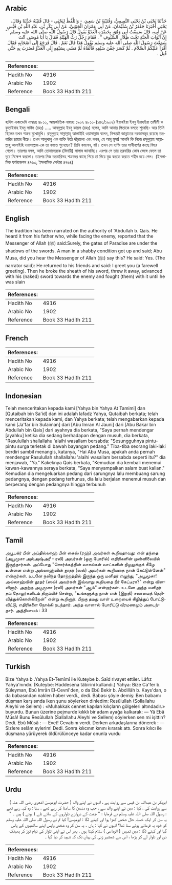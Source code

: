 ## Arabic


<div dir="rtl" lang="ar" style={{fontSize:'larger',backgroundColor:'#f8f9fa',padding:20}}>
حَدَّثَنَا يَحْيَى بْنُ يَحْيَى التَّمِيمِيُّ، وَقُتَيْبَةُ بْنُ سَعِيدٍ، - وَاللَّفْظُ لِيَحْيَى - قَالَ قُتَيْبَةُ حَدَّثَنَا وَقَالَ، يَحْيَى أَخْبَرَنَا جَعْفَرُ بْنُ سُلَيْمَانَ، عَنْ أَبِي عِمْرَانَ الْجَوْنِيِّ، عَنْ أَبِي بَكْرِ بْنِ، عَبْدِ اللَّهِ بْنِ قَيْسٍ عَنْ أَبِيهِ، قَالَ سَمِعْتُ أَبِي وَهُوَ، بِحَضْرَةِ الْعَدُوِّ يَقُولُ قَالَ رَسُولُ اللَّهِ صلى الله عليه وسلم ‏ "‏ إِنَّ أَبْوَابَ الْجَنَّةِ تَحْتَ ظِلاَلِ السُّيُوفِ ‏"‏ ‏.‏ فَقَامَ رَجُلٌ رَثُّ الْهَيْئَةِ فَقَالَ يَا أَبَا مُوسَى آنْتَ سَمِعْتَ رَسُولَ اللَّهِ صلى الله عليه وسلم يَقُولُ هَذَا قَالَ نَعَمْ ‏.‏ قَالَ فَرَجَعَ إِلَى أَصْحَابِهِ فَقَالَ أَقْرَأُ عَلَيْكُمُ السَّلاَمَ ‏.‏ ثُمَّ كَسَرَ جَفْنَ سَيْفِهِ فَأَلْقَاهُ ثُمَّ مَشَى بِسَيْفِهِ إِلَى الْعَدُوِّ فَضَرَبَ بِهِ حَتَّى قُتِلَ ‏.‏
</div>
<div style={{backgroundColor:'#f8f9fa',padding:20, marginBottom: 10}}><table> <thead> <tr> <th>References:</th> <th></th> </tr> </thead> <tbody><tr><td>Hadith No</td><td>4916</td></tr><tr><td>Arabic No</td><td>1902</td></tr><tr><td>Reference</td><td>Book 33 Hadith 211</td></tr></tbody></table></div>

## Bengali


<div dir="ltr" lang="bn" style={{fontSize:'larger',backgroundColor:'#f8f9fa',padding:20}}>
হাদিস একাডেমি নাম্বারঃ ৪৮১০, আন্তর্জাতিক নাম্বারঃ ১৯০২ ৪৮১০-(১৪৬/১৯০২) ইয়াহইয়া ইবনু ইয়াহইয়া তামীমী ও কুতাইবাহ ইবনু সাঈদ (রহঃ) ..... আবদুল্লাহ ইবনু কায়স (রহঃ) বলেন, আমি আমার পিতাকে বলতে শুনেছি- আর তিনি ছিলেন তখন শত্রুর মুখোমুখি। রসূলুল্লাহ সাল্লাল্লাহু আলাইহি ওয়াসাল্লাম বলেন, নিশ্চয়ই জান্নাতের দরজাসমূহ রয়েছে তরবারির ছায়ার নীচে। তখন আলুথালু এক ব্যক্তি উঠে দাঁড়ালো এবং বলল, হে আবূ মূসা! আপনি কি নিজে রসূলুল্লাহ সাল্লাল্লাহু আলাইহি ওয়াসাল্লাম-কে তা বলতে শুনেছেন? তিনি বললেন, হ্যাঁ। তখন সে ব্যক্তি তার সাথীবর্গের কাছে ফিরে গেলো। তারপর বলল, আমি তোমাদেরকে (বিদায়ী) সালাম জানাচ্ছি। এরপর সে তার তরবারির কোষ ভেঙ্গে ফেলে তা দূরে নিক্ষেপ করলো। তারপর নিজ তরবারিসহ শক্ৰদের কাছে গিয়ে তা দিয়ে যুদ্ধ করতে করতে শহীদ হয়ে গেল। (ইসলামিক ফাউন্ডেশন ৪৭৬৩, ইসলামিক সেন্টার ৪৭৬৪)
</div>
<div style={{backgroundColor:'#f8f9fa',padding:20, marginBottom: 10}}><table> <thead> <tr> <th>References:</th> <th></th> </tr> </thead> <tbody><tr><td>Hadith No</td><td>4916</td></tr><tr><td>Arabic No</td><td>1902</td></tr><tr><td>Reference</td><td>Book 33 Hadith 211</td></tr></tbody></table></div>

## English


<div dir="ltr" lang="en" style={{fontSize:'larger',backgroundColor:'#f8f9fa',padding:20}}>
The tradition has been narrated on the authority of 'Abdullah b. Qais. He heard it from his father who, while facing the enemy, reported that the Messenger of Allah (ﷺ) said:Surely, the gates of Paradise are under the shadows of the swords. A man in a shabby condition got up and said; Abu Musa, did you hear the Messenger of Allah (ﷺ) say this? He said: Yes. (The narrator said): He returned to his friends and said: I greet you (a farewell greeting). Then he broke the sheath of his sword, threw it away, advanced with his (naked) sword towards the enemy and fought (them) with it until he was slain
</div>
<div style={{backgroundColor:'#f8f9fa',padding:20, marginBottom: 10}}><table> <thead> <tr> <th>References:</th> <th></th> </tr> </thead> <tbody><tr><td>Hadith No</td><td>4916</td></tr><tr><td>Arabic No</td><td>1902</td></tr><tr><td>Reference</td><td>Book 33 Hadith 211</td></tr></tbody></table></div>

## French


<div dir="ltr" lang="fr" style={{fontSize:'larger',backgroundColor:'#f8f9fa',padding:20}}>

</div>
<div style={{backgroundColor:'#f8f9fa',padding:20, marginBottom: 10}}><table> <thead> <tr> <th>References:</th> <th></th> </tr> </thead> <tbody><tr><td>Hadith No</td><td>4916</td></tr><tr><td>Arabic No</td><td>1902</td></tr><tr><td>Reference</td><td>Book 33 Hadith 211</td></tr></tbody></table></div>

## Indonesian


<div dir="ltr" lang="id" style={{fontSize:'larger',backgroundColor:'#f8f9fa',padding:20}}>
Telah menceritakan kepada kami [Yahya bin Yahya At Tamimi] dan [Qutaibah bin Sa'id] dan ini adalah lafadz Yahya, Qutaibah berkata; telah menceritakan kepada kami, dan Yahya berkata; telah mengabarkan kepada kami [Ja'far bin Sulaiman] dari [Abu Imran Al Jauni] dari [Abu Bakar bin Abdullah bin Qais] dari ayahnya dia berkata, "Saya pernah mendengar [ayahku] ketika dia sedang berhadapan dengan musuh, dia berkata, "Rasulullah shallallahu 'alaihi wasallam bersabda: "Sesungguhnya pintu-pintu surga terletak di bawah bayangan pedang." Tiba-tiba seorang laki-laki berdiri sambil menangis, katanya, "Hai Abu Musa, apakah anda pernah mendengar Rasulullah shallallahu 'alaihi wasallam bersabda seperti itu?" dia menjawab, "Ya." Kakeknya Qais berkata, "Kemudian dia kembali menemui kawan-kawannya seraya berkata, "Saya menyampaikan salam buat kalian." Kemudian dia mengeluarkan pedang dari sarungnya lalu membuang sarung pedangnya, dengan pedang terhunus, dia lalu berjalan menemui musuh dan berperang dengan pedangnya hingga terbunuh
</div>
<div style={{backgroundColor:'#f8f9fa',padding:20, marginBottom: 10}}><table> <thead> <tr> <th>References:</th> <th></th> </tr> </thead> <tbody><tr><td>Hadith No</td><td>4916</td></tr><tr><td>Arabic No</td><td>1902</td></tr><tr><td>Reference</td><td>Book 33 Hadith 211</td></tr></tbody></table></div>

## Tamil


<div dir="ltr" lang="ta" style={{fontSize:'larger',backgroundColor:'#f8f9fa',padding:20}}>
அபூபக்ர் பின் அப்தில்லாஹ் பின் கைஸ் (ரஹ்) அவர்கள் கூறியதாவது: என் தந்தை (அபூமூசா அல்அஷ்அரீ - ரலி) அவர்கள் (ஒரு போரில்) எதிரிகளின் முன்னிலையில் இருந்தார்கள். அப்போது "சொர்க்கத்தின் வாசல்கள் வாட்களின் நிழலுக்குக் கீழே உள்ளன என்று அல்லாஹ்வின் தூதர் (ஸல்) அவர்கள் கூறியதை நான் கேட்டுள்ளேன்" என்றார்கள். உடனே நலிந்த தோற்றத்தில் இருந்த ஒரு மனிதர் எழுந்து, "அபூமூசா! அல்லாஹ்வின் தூதர் (ஸல்) அவர்கள் இவ்வாறு கூறியதை நீர் கேட்டீரா?" என்று வினவினார். அதற்கு அபூமூசா (ரலி) அவர்கள் "ஆம்" என்றார்கள். உடனே அந்த மனிதர் தம் தோழர்களிடம் திரும்பிச் சென்று, "உங்களுக்கு நான் என் (இறுதி) சலாமைத் தெரிவித்துக்கொள்கிறேன்" என்று கூறினார். பிறகு தமது வாள் உறையைக் கிழித்துப் போட்டுவிட்டு, எதிரிகளை நோக்கி நடந்தார். அந்த வாளால் போரிட்டு வீரமணமும் அடைந்தார். அத்தியாயம் : 33
</div>
<div style={{backgroundColor:'#f8f9fa',padding:20, marginBottom: 10}}><table> <thead> <tr> <th>References:</th> <th></th> </tr> </thead> <tbody><tr><td>Hadith No</td><td>4916</td></tr><tr><td>Arabic No</td><td>1902</td></tr><tr><td>Reference</td><td>Book 33 Hadith 211</td></tr></tbody></table></div>

## Turkish


<div dir="ltr" lang="tr" style={{fontSize:'larger',backgroundColor:'#f8f9fa',padding:20}}>
Bize Yahya b .Yahya Et-Temîmî ile Kuteybe b. Saîd rivayet ettiler. Lâfız Yahya'nındır. (Kuteybe: Haddesena tâbirini kullandı.) Yahya: Bize Ca'fer b. Süleyman, Ebû Imrân El-Cevnî'den, o da Ebû Bekir b. Abdillâh b. Kays'dan, o da babasından naklen haber verdi., dedi. Babası şöyie demiş: Ben babamı düşman karşısında iken şunu söylerken dinledim: Resûlullah (Sollallahu Aleyhi ve Sellem) : «Muhakkak cennet kapıları kılıçların gölgeleri altındadır.» buyurdu. Bunun üzerine pejmurde kılıklı bir adam ayağa kalkarak: — Yâ Ebâ Mûsâ! Bunu Resûlullah (Sallallahu Aleyhi ve Sellem) söylerken sen mi işittin? Dedi. Ebû Mûsâ : — Evet! Cevabını verdi. Derken arkadaşlarına dönerek : — Sizlere selâm eylerim! Dedi. Sonra kılıcının kınını kırarak attı. Sonra kılıcı ile düşmana yürüyerek öldürülünceye kadar onunla vurdu
</div>
<div style={{backgroundColor:'#f8f9fa',padding:20, marginBottom: 10}}><table> <thead> <tr> <th>References:</th> <th></th> </tr> </thead> <tbody><tr><td>Hadith No</td><td>4916</td></tr><tr><td>Arabic No</td><td>1902</td></tr><tr><td>Reference</td><td>Book 33 Hadith 211</td></tr></tbody></table></div>

## Urdu


<div dir="rtl" lang="ur" style={{fontSize:'larger',backgroundColor:'#f8f9fa',padding:20}}>
ابوبکر بن عبداللہ بن قیس سے روایت ہے ، انہوں نے اپنے والد ( حضرت ابوموسیٰ اشعری رضی اللہ عنہ ) سے روایت کی ، کہا : میں نے اپنے والد سے ، جب وہ دشمن کا سامنا کر رہے تھے ، سنا : وہ کہہ رہے تھے : رسول اللہ صلی اللہ علیہ وسلم نے فرمایا : " جنت کے دروازے تلواروں کے سائے تلے ( ہوتے ) ہیں ۔ " یہ سن کر ایک خستہ حال شخص کھڑا ہوا اور کہنے لگا : ابوموسیٰ! کیا تم نے رسول اللہ صلی اللہ علیہ وسلم کو خود یہ فرماتے ہوئے سنا تھا؟ انہوں نے کہا : ہاں ۔ یہ سن کر وہ شخص واپس اپنے ساتھیوں کے پاس گیا اور کہنے لگا : میں تمہیں ( الوداعی ) سلام کہتا ہوں ، پھر اس نے اپنی تلوار کی نیام توڑ کر پھینک دی اور تلوار لے کر بڑھا ، اس سے شمشیر زنی کی یہاں تک کہ شہید کر دیا گیا ۔
</div>
<div style={{backgroundColor:'#f8f9fa',padding:20, marginBottom: 10}}><table> <thead> <tr> <th>References:</th> <th></th> </tr> </thead> <tbody><tr><td>Hadith No</td><td>4916</td></tr><tr><td>Arabic No</td><td>1902</td></tr><tr><td>Reference</td><td>Book 33 Hadith 211</td></tr></tbody></table></div>